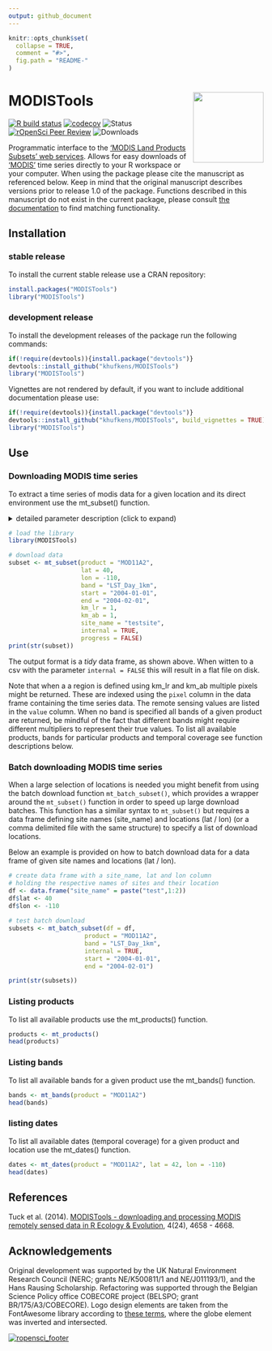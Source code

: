 ```yaml
---
output: github_document
---
```

<!-- README.md is generated from README.Rmd. Please edit that file -->

```r
knitr::opts_chunk$set(
  collapse = TRUE,
  comment = "#>",
  fig.path = "README-"
)
```

# MODISTools <a href='https://github.com/ropensci/MODISTools'><img src='https://raw.githubusercontent.com/ropensci/MODISTools/master/MODISTools-logo.png' align="right" height="139" /></a>

<!-- badges: start -->
[![R build status](https://github.com/ropensci/MODISTools/workflows/R-CMD-check/badge.svg)](https://github.com/ropensci/MODISTools/actions) [![codecov](https://codecov.io/gh/ropensci/MODISTools/branch/master/graph/badge.svg)](https://codecov.io/gh/ropensci/MODISTools) ![Status](https://www.r-pkg.org/badges/version/MODISTools)
[![rOpenSci Peer Review](https://badges.ropensci.org/246_status.svg)](https://github.com/ropensci/software-review/issues/246)
![Downloads](https://cranlogs.r-pkg.org/badges/grand-total/MODISTools)
<!-- badges: end -->

Programmatic interface to the ['MODIS Land Products Subsets' web services](https://modis.ornl.gov/data/modis_webservice.html). Allows for easy downloads of ['MODIS'](http://modis.gsfc.nasa.gov/) time series directly to your R workspace or your computer. When using the package please cite the manuscript as referenced below. Keep in mind that the original manuscript describes versions prior to release 1.0 of the package. Functions described in this manuscript do not exist in the current package, please consult [the documentation](https://docs.ropensci.org/MODISTools/reference/index.html) to find matching functionality.

## Installation

### stable release

To install the current stable release use a CRAN repository:

```r
install.packages("MODISTools")
library("MODISTools")
```

### development release

To install the development releases of the package run the following commands:

```r
if(!require(devtools)){install.package("devtools")}
devtools::install_github("khufkens/MODISTools")
library("MODISTools")
```

Vignettes are not rendered by default, if you want to include additional documentation please use:

```r
if(!require(devtools)){install.package("devtools")}
devtools::install_github("khufkens/MODISTools", build_vignettes = TRUE)
library("MODISTools")
```

## Use

### Downloading MODIS time series

To extract a time series of modis data for a given location and its direct environment use the mt_subset() function.

<details><summary>detailed parameter description (click to expand)</summary>
<p>

Parameter     | Description                      
------------- | ------------------------------ 	
product	      | a MODIS product
band	      | a MODIS product band (if NULL all bands are downloaded)
lat           | latitude of the site
lon           | longitude of the site
start      | start year of the time series (data start in 1980)
end        | end year of the time series (current year - 2 years, use force = TRUE to override)
internal      | logical, TRUE or FALSE, if true data is imported into R workspace otherwise it is downloaded into the current working directory
out_dir | path where to store the data when not used internally, defaults to tempdir()
km_lr | force "out of temporal range" downloads (integer)
km_ab | suppress the verbose output (integer)
site_name | a site identifier
site_id | a site_id for predefined locations (not required)
progress | logical, TRUE or FALSE (show download progress)

</p>
</details>

```r
# load the library
library(MODISTools)

# download data
subset <- mt_subset(product = "MOD11A2",
                    lat = 40,
                    lon = -110,
                    band = "LST_Day_1km",
                    start = "2004-01-01",
                    end = "2004-02-01",
                    km_lr = 1,
                    km_ab = 1,
                    site_name = "testsite",
                    internal = TRUE,
                    progress = FALSE)
print(str(subset))
```

The output format is a *tidy* data frame, as shown above. When witten to a csv with the parameter `internal = FALSE` this will result in a flat file on disk.

Note that when a a region is defined using km_lr and km_ab multiple pixels might be returned. These are indexed using the `pixel` column in the data frame containing the time series data. The remote sensing values are listed in the `value` column. When no band is specified all bands of a given product are returned, be mindful of the fact that different bands might require different multipliers to represent their true values. To list all available products, bands for particular products and temporal coverage see function descriptions below.

### Batch downloading MODIS time series

When a large selection of locations is needed you might benefit from using the batch download function `mt_batch_subset()`, which provides a wrapper around the `mt_subset()` function in order to speed up large download batches. This function has a similar syntax to `mt_subset()` but requires a data frame defining site names (site_name) and locations (lat / lon) (or a comma delimited file with the same structure) to specify a list of download locations.

Below an example is provided on how to batch download data for a data frame of given site names and locations (lat / lon).

```r
# create data frame with a site_name, lat and lon column
# holding the respective names of sites and their location
df <- data.frame("site_name" = paste("test",1:2))
df$lat <- 40
df$lon <- -110
  
# test batch download
subsets <- mt_batch_subset(df = df,
                     product = "MOD11A2",
                     band = "LST_Day_1km",
                     internal = TRUE,
                     start = "2004-01-01",
                     end = "2004-02-01")

print(str(subsets))
```

### Listing products

To list all available products use the mt_products() function.

```r
products <- mt_products()
head(products)
```

### Listing bands

To list all available bands for a given product use the mt_bands() function.

```r
bands <- mt_bands(product = "MOD11A2")
head(bands)
```

### listing dates

To list all available dates (temporal coverage) for a given product and location use the mt_dates() function.

```r
dates <- mt_dates(product = "MOD11A2", lat = 42, lon = -110)
head(dates)
```

## References

Tuck et al. (2014). [MODISTools - downloading and processing MODIS remotely sensed data in R Ecology & Evolution](https://onlinelibrary.wiley.com/doi/full/10.1002/ece3.1273), 4(24), 4658 - 4668.

## Acknowledgements

Original development was supported by the UK Natural Environment Research Council (NERC; grants NE/K500811/1 and NE/J011193/1), and the Hans Rausing Scholarship. Refactoring was supported through the Belgian Science Policy office COBECORE project (BELSPO; grant BR/175/A3/COBECORE). Logo design elements are taken from the FontAwesome library according to [these terms](https://fontawesome.com/license), where the globe element was inverted and intersected.

[![ropensci_footer](https://ropensci.org/public_images/ropensci_footer.png)](https://ropensci.org)
